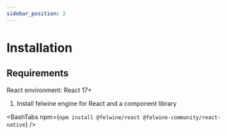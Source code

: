 ```yaml
---
sidebar_position: 2
---
```



# Installation


## Requirements 
React environment: React 17+


1. Install felwine engine for React and a component library

<BashTabs npm={`npm install @felwine/react @felwine-community/react-native`} />
